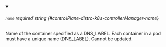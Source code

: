 
<details className="config-field" data-expandable="false" open>
<summary>

###### `name` <span className="config-field-required" data-required="false">required</span> <span className="config-field-type">string</span> <span className="config-field-default"></span> <span className="config-field-enum"></span> {#controlPlane-distro-k8s-controllerManager-name}

Name of the container specified as a DNS_LABEL.
Each container in a pod must have a unique name (DNS_LABEL).
Cannot be updated.

</summary>



</details>
